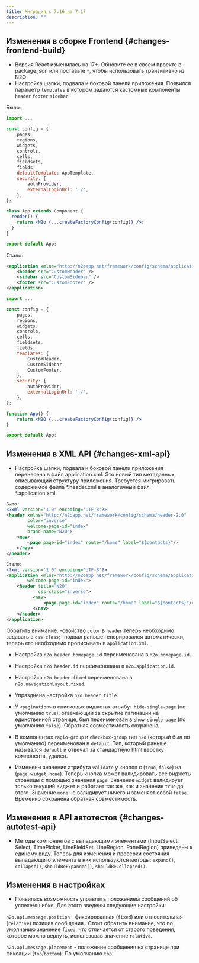 ```yaml
---
title: Миграция с 7.16 на 7.17
description: ""
---
```


## Изменения в сборке Frontend {#changes-frontend-build}

- Версия React изменилась на 17+. Обновите ее в своем проекте в package.json или поставьте `*`, чтобы использовать транзитивно из N2O
- Настройка шапки, подвала и боковой панели приложения. Появился параметр `templates` в котором задаются кастомные компоненты `header` `footer` `sidebar`

Было:
```jsx title="Пример config в 7.16"
import ...

const config = {
    pages,
    regions,
    widgets,
    controls,
    cells,
    fieldsets,
    fields,
    defaultTemplate: AppTemplate,
    security: {
        authProvider,
        externalLoginUrl: './',
    },
};

class App extends Component {
  render() {
    return <N2o {...createFactoryConfig(config)} />;
  }
}

export default App;
```

Стало:
```xml {2-4} title="Пример application.xml"
<application xmlns="http://n2oapp.net/framework/config/schema/application-1.0" welcome-page-id="index">
    <header src="CustomHeader" />
    <sidebar src="CustomSidebar" />
    <footer src="CustomFooter" />
</application>
```

```jsx {11-15} title="Пример config в 7.17"
import ...

const config = {
    pages,
    regions,
    widgets,
    controls,
    cells,
    fieldsets,
    fields,
    templates: {
        CustomHeader,
        CustomSidebar,
        CustomFooter,
    },
    security: {
        authProvider,
        externalLoginUrl: './',
    },
};

function App() {
    return <N2O {...createFactoryConfig(config)} />
}

export default App;
```


## Изменения в XML API {#changes-xml-api}

- Настройка шапки, подвала и боковой панели приложения перенесена в файл application.xml. Это новый тип метаданных,
описывающий структуру приложения. Требуется мигрировать содержимое файла *.header.xml в аналогичный файл *.application.xml.

```xml title="Пример преобразования header в application"
Было:
<?xml version='1.0' encoding='UTF-8'?>
<header xmlns="http://n2oapp.net/framework/config/schema/header-2.0"
        color="inverse"
        welcome-page-id="index"
        brand-name="N2O">
    <nav>
        <page page-id="index" route="/home" label="${contacts}"/>
    </nav>
</header>

Стало:
<?xml version='1.0' encoding='UTF-8'?>
<application xmlns="http://n2oapp.net/framework/config/schema/application-1.0"
        welcome-page-id="index">
    <header title="N2O"
            css-class="inverse">
          <nav>
              <page page-id="index" route="/home" label="${contacts}"/>
          </nav>
    </header>
</application>
```

Обратить внимание:
-свойство `color` в `header` теперь необходимо задавать в `css-class`;
-подвал раньше генерировался автоматически, теперь его необходимо прописывать в `application.xml`.

- Настройка `n2o.header.homepage.id` переименована в `n2o.homepage.id`.
- Настройка `n2o.header.id` переименована в `n2o.application.id`.
- Настройка `n2o.header.fixed` переименована в `n2o.navigationLayout.fixed`.
- Упразднена настройка `n2o.header.title`.

- У `<pagination>` в списковых виджетах атрибут `hide-single-page` (по умолчанию `true`), отвечающий за скрытие пагинации на единственной странице,
был переименован в `show-single-page` (по умолчанию `false`). Обратная совместимость сохранена.

- В компонентах `ragio-group` и `checkbox-group` тип `n2o` (который был по умолчанию) переименован в `default`.
Тип, который раньше назывался `default` и отвечал за стандартную html верстку компонента, удален.

- Изменены значения атрибута `validate` у кнопок с (`true`, `false`) на (`page`, `widget`, `none`).
Теперь кнопка может валидировать все виджеты страницы с помощью значения `page`.
Значение `widget` валидирует только текущий виджет и работает так же, как и значение `true` до этого.
Значение `none` не валидирует ничего и заменяет собой `false`.
Временно сохранена обратная совместимость.

## Изменения в API автотестов {#changes-autotest-api}

- Методы компонентов с выпадающими элементами (InputSelect, Select, TimePicker, LineFieldSet, LineRegion, PanelRegion) приведены к единому виду.
Теперь для изменения и проверки состояния выпадающего элемента в них используются методы: `expand()`, `collapse()`, `shouldBeExpanded()`, `shouldBeCollapsed()`.

## Изменения в настройках

- Появилась возможность управлять положением сообщений об успехе/ошибке.
Для этого введены следующие настройки:

`n2o.api.message.position` - фиксированная (`fixed`) или относительная (`relative`) позиция сообщения .
Стоит обратить внимание, что по умолчанию значение `fixed`, что отличается от старого поведения, которое можно вернуть, использовав значение `relative`.

`n2o.api.message.placement` - положение сообщения на странице при фиксации (`top`/`bottom`). По умолчанию `top`.
